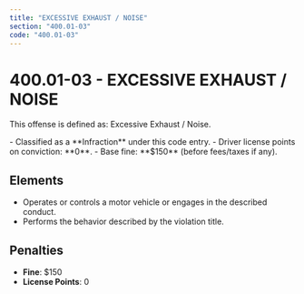 ```yaml
---
title: "EXCESSIVE EXHAUST / NOISE"
section: "400.01-03"
code: "400.01-03"
---
```





# 400.01-03 - EXCESSIVE EXHAUST / NOISE

This offense is defined as: Excessive Exhaust / Noise.

<Aside type="tip" title="Charge Type: Infraction">
- Classified as a **Infraction** under this code entry.
- Driver license points on conviction: **0**.
- Base fine: **$150** (before fees/taxes if any).
</Aside>

## Elements
- Operates or controls a motor vehicle or engages in the described conduct.
- Performs the behavior described by the violation title.

## Penalties
- **Fine**: $150
- **License Points**: 0
